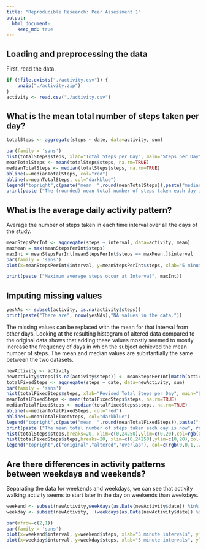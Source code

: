 ```yaml
---
title: "Reproducible Research: Peer Assessment 1"
output:
  html_document:
    keep_md: true
---
```



## Loading and preprocessing the data
First, read the data.
```r
if (!file.exists("./activity.csv")) {
    unzip("./activity.zip")
}
activity <- read.csv("./activity.csv")
```

## What is the mean total number of steps taken per day?


```r
totalSteps <- aggregate(steps ~ date, data=activity, sum)

par(family = 'sans')
hist(totalSteps$steps, xlab="Total Steps per Day", main="Steps per Day", col=rgb(0,0,1,1/4),breaks=20, xlim=c(0,24250), ylim=c(0,20))
meanTotalSteps <- mean(totalSteps$steps, na.rm=TRUE)
medianTotalSteps <- median(totalSteps$steps, na.rm=TRUE)
abline(v=medianTotalSteps, col="red")
abline(v=meanTotalSteps, col="darkblue")
legend("topright",c(paste("mean  ",round(meanTotalSteps)),paste("median ", round(medianTotalSteps))), col=c("darkblue","red"),lwd=1)
print(paste ("The (rounded) mean total number of steps taken each day is", round(meanTotalSteps), "and the median is", round(medianTotalSteps)))
```
## What is the average daily activity pattern?

Average the number of steps taken in each time interval over all the days of the study.
```r
meanStepsPerInt <- aggregate(steps ~ interval, data=activity, mean)
maxMean = max(meanStepsPerInt$steps)
maxInt = meanStepsPerInt[meanStepsPerInt$steps == maxMean,]$interval
par(family = 'sans')
plot(x=meanStepsPerInt$interval, y=meanStepsPerInt$steps, xlab="5 minute intervals", ylab="Avg Steps", type="l")
```
```r
print(paste ("Maximum average steps occur at Interval", maxInt))
```

## Imputing missing values
```r
yesNAs <- subset(activity, is.na(activity$steps))
print(paste("There are", nrow(yesNAs),"NA values in the data."))
```
The missing values can be replaced with the mean for that interval from other days. Looking at the resulting histogram of altered data compared to the original data shows that adding these values mostly seemed to mostly increase the frequency of days in which the subject achieved the mean number of steps. The mean and median values are substantially the same between the two datasets.
```r
newActivity <- activity
newActivity$steps[is.na(activity$steps)] <- meanStepsPerInt[match(activity$interval[is.na(activity$step)],meanStepsPerInt$interval),"steps"]
totalFixedSteps <- aggregate(steps ~ date, data=newActivity, sum)
par(family = 'sans')
hist(totalFixedSteps$steps, xlab="Revised Total Steps per Day", main="Steps per Day", col=rgb(1,0,0,1/4),breaks=20, xlim=c(0,24250), ylim=c(0,20))
meanTotalFixedSteps <- mean(totalFixedSteps$steps, na.rm=TRUE)
medianTotalFixedSteps <- median(totalFixedSteps$steps, na.rm=TRUE)
abline(v=medianTotalFixedSteps, col="red")
abline(v=meanTotalFixedSteps, col="darkblue")
legend("topright",c(paste("mean  ",round(meanTotalFixedSteps)),paste("median ", round(medianTotalFixedSteps))), col=c("darkblue","red"),lwd=1)
print(paste ("The mean total number of steps taken each day is now", round(meanTotalFixedSteps), "and the median is now", round(medianTotalFixedSteps)))
hist(totalSteps$steps,breaks=20, xlim=c(0,24250),ylim=c(0,20),col=rgb(0,0,1,.2), main="Total Steps per Day",xlab="Steps per Day")
hist(totalFixedSteps$steps,breaks=20, xlim=c(0,24250),ylim=c(0,20),col=rgb(1,0,0,.2),add=TRUE)
legend("topright",c("original","altered","overlap"), col=c(rgb(0,0,1,.2),rgb(1,0,0,.2), rgb(1,0,1,.2)),pch=19)
```


## Are there differences in activity patterns between weekdays and weekends?
Separating the data for weekends and weekdays, we can see that activity walking activity seems to start later in the day on weekends than weekdays.
```r
weekend <- subset(newActivity,weekdays(as.Date(newActivity$date)) %in% c("Saturday","Sunday"))
weekday <- subset(newActivity, !(weekdays(as.Date(newActivity$date)) %in% c("Saturday","Sunday")))

par(mfrow=c(2,1))
par(family = 'sans')
plot(x=weekend$interval, y=weekend$steps, xlab="5 minute intervals", ylab="Avg Steps", type="l", col="skyblue", main="Weekend Days")
plot(x=weekday$interval, y=weekday$steps, xlab="5 minute intervals", ylab="Avg Steps", type="l", col="skyblue", main="Week Days")
```
